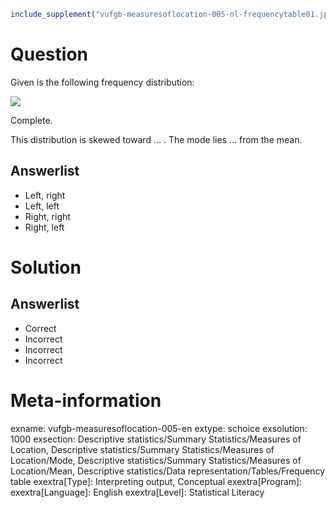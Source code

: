 ```r
include_supplement("vufgb-measuresoflocation-005-nl-frequencytable01.jpg", recursive = TRUE)
```

Question
========

Given is the following frequency distribution:

![](vufgb-measuresoflocation-005-nl-frequencytable01.jpg)
  
Complete.

This distribution is skewed toward ... . The mode lies ... from the mean.  
  
Answerlist
----------
* Left, right
* Left, left
* Right, right
* Right, left

Solution
========

Answerlist
----------
* Correct
* Incorrect
* Incorrect
* Incorrect

Meta-information
================
exname: vufgb-measuresoflocation-005-en
extype: schoice
exsolution: 1000
exsection: Descriptive statistics/Summary Statistics/Measures of Location, Descriptive statistics/Summary Statistics/Measures of Location/Mode, Descriptive statistics/Summary Statistics/Measures of Location/Mean, Descriptive statistics/Data representation/Tables/Frequency table
exextra[Type]: Interpreting output, Conceptual
exextra[Program]: 
exextra[Language]: English
exextra[Level]: Statistical Literacy

